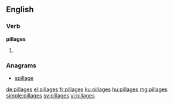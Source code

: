 ==English==

===Verb===
'''pillages'''

# {{third-person singular of|pillage}}

===Anagrams===
* [[spillage#English|spillage]]

[[de:pillages]]
[[el:pillages]]
[[fr:pillages]]
[[ku:pillages]]
[[hu:pillages]]
[[mg:pillages]]
[[simple:pillages]]
[[sv:pillages]]
[[vi:pillages]]